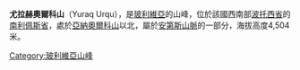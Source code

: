 {{Coord|21|44|55|S|66|41|19|W|display=title}}

'''尤拉赫奧爾科山'''（Yuraq Urqu），是[[玻利維亞|玻利維亞]]的山峰，位於該國西南部[[波托西省|波托西省]]的[[南利佩斯省|南利佩斯省]]，處於[[亞納奧爾科山_(南利佩斯省)|亞納奧爾科山]]以北，屬於[[安第斯山脈|安第斯山脈]]的一部分，海拔高度4,504米。

{{Bolivia-geo-stub}}
[[Category:玻利維亞山峰|Category:玻利維亞山峰]]